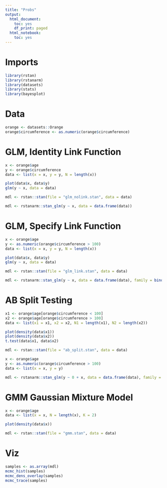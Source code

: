 ```yaml
---
title: "Probs"
output:
  html_document:
    toc: yes
    df_print: paged
  html_notebook:
    toc: yes
---
```


# Imports

```r
library(rstan)
library(rstanarm)
library(datasets)
library(stats)
library(bayesplot)
```

# Data

```r
orange <- datasets::Orange
orange$circumference <- as.numeric(orange$circumference)
```

# GLM, Identity Link Function

```r
x <- orange$age
y <- orange$circumference
data <- list(x = x, y = y, N = length(x))

plot(data$x, data$y)
glm(y ~ x, data = data)
```

```r
mdl <- rstan::stan(file = "glm_nolink.stan", data = data)
```

```r
mdl <- rstanarm::stan_glm(y ~ x, data = data.frame(data))
```

# GLM, Specify Link Function

```r
x <- orange$age
y <- as.numeric(orange$circumference > 100)
data <- list(x = x, y = y, N = length(x))

plot(data$x, data$y)
glm(y ~ x, data = data)
```

```r
mdl <- rstan::stan(file = "glm_link.stan", data = data)
```

```r
mdl <- rstanarm::stan_glm(y ~ x, data = data.frame(data), family = binomial(link = "logit"))
```

# AB Split Testing

```r
x1 <- orange$age[orange$circumference < 100]
x2 <- orange$age[orange$circumference > 100]
data <- list(x1 = x1, x2 = x2, N1 = length(x1), N2 = length(x2))

plot(density(data$x1))
plot(density(data$x2))
t.test(data$x1, data$x2)
```

```r
mdl <- rstan::stan(file = "ab_split.stan", data = data)
```

```r
x <- orange$age
y <- as.numeric(orange$circumference > 100)
data <- list(x = x, y = y)

mdl <- rstanarm::stan_glm(y ~ 0 + x, data = data.frame(data), family = gaussian(link = "identity"))
```

# GMM Gaussian Mixture Model

```r
x <- orange$age
data <- list(x = x, N = length(x), K = 2)

plot(density(data$x))
```

```r
mdl <- rstan::stan(file = "gmm.stan", data = data)
```

# Viz

```r
samples <- as.array(mdl)
mcmc_hist(samples)
mcmc_dens_overlay(samples)
mcmc_trace(samples)
```
